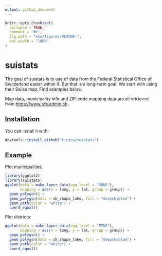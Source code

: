 ```yaml
---
output: github_document
---
```


<!-- README.md is generated from README.Rmd. Please edit that file -->

```r
knitr::opts_chunk$set(
  collapse = TRUE,
  comment = "#>",
  fig.path = "man/figures/README-",
  out.width = "100%"
)
```
# suistats

The goal of suistats is to use of data from the Federal Statistical Office of Switzerland easier within R. But that is a long-term goal. We start with using their Swiss map. Find examples below.

Map data, municipality info and ZIP-code mapping data are all retrieved from [https://www.bfs.admin.ch](https://www.bfs.admin.ch).

## Installation

You can install it with:

``` r
devtools::install_github("tinino/suistats")
```

## Example
Plot municipalities:
```r
library(ggplot2)
library(suistats)
ggplot(data = make_layer_data(agg_level = "GDNR"),
       mapping = aes(x = long, y = lat, group = group)) +
  geom_polygon() +
  geom_polygon(data = ch_shape_lake, fill = "deepskyblue") +
  geom_path(color = "white") +
  coord_equal()
```

Plot districts:
```r
ggplot(data = make_layer_data(agg_level = "BZNR"),
       mapping = aes(x = long, y = lat, group = group)) +
  geom_polygon() +
  geom_polygon(data = ch_shape_lake, fill = "deepskyblue") +
  geom_path(color = "white") +
  coord_equal()
```

